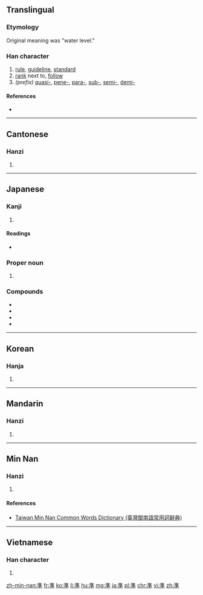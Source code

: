 {{also|准|凖}}
==Translingual==

===Etymology===
{{Han compound|水|隼|c1=s|c2=p|t1=water|ls=psc}}

Original meaning was "water level."

===Han character===
{{Han char|rn=85|rad=水|as=10|sn=13|four=3040<sub>1</sub>|canj=水土十 (EGJ)|ids=⿱[[淮]][[十]]}}

# [[rule]], [[guideline]], [[standard]]
# [[rank]] next to, [[follow]]
# ''(prefix)'' [[quasi-]], [[pene-]], [[para-]], [[sub-]], [[semi-]], [[demi-]]

====References====
* {{Han ref|kx=0639.240|dkj=17934|dj=1046.150|hdz=31700.050|uh=6E96|ud=28310|bh=B7C7|bd=47047}}

----

==Cantonese==

===Hanzi===
{{yue-hanzi|jyut=[[zeon2]]|y=jeun2|sim=准}}

# {{defn|lang=yue|sort=水10}}

----

==Japanese==

===Kanji===
{{ja-kanji|grade=5|rs=水10}}

# {{defn|lang=ja|sort=水10}}

====Readings====
* {{ja-readings|on=[[じゅん]] (jun), [[せつ]] (setsu)|kun=[[ひとしい]] (hitoshii), [[みずもり]] (mizumori), [[のり]] (nori)}}

===Proper noun===
{{ja-pos|proper|ひとし}}

# {{given name|male|lang=ja|sort=ひとし}}

===Compounds===

* {{ja-r|準備|じゅんび|gloss=preparations}}
* {{ja-r|水準|すいじゅん|gloss=level}}
* {{ja-r|標準|ひょうじゅん|gloss=standard}}
* {{ja-r|基準|きじゅん|gloss=basis}}

----

==Korean==

===Hanja===
{{ko-hanja|hangeul=[[준]], [[절]]|eumhun=|rv=jun, jeol|mr=chun, chŏl|y=cwun, cel}}

# {{defn|lang=ko|sort=水10}}

----

==Mandarin==

===Hanzi===
{{cmn-hanzi|sim=准|pin=[[zhǔn]] ([[zhun3]])|wg=chun<sup>3</sup>}}

# {{defn|lang=cmn|sort=水10}}

----

==Min Nan==

===Hanzi===
{{nan-hanzi|poj=chún (chun<sup>2</sup>)|tlpa=tsún (tsun<sup>2</sup>)}}

# {{defn|lang=nan|sort=水10}}

====References====
*[http://twblg.dict.edu.tw/holodict_new/result_detail.jsp?n_no=9667&curpage=1&sample=%E6%BA%96&radiobutton=1&querytarget=1&limit=20&pagenum=1&rowcount=17 Taiwan Min Nan Common Words Dictionary (臺灣閩南語常用詞辭典)]

----

==Vietnamese==

===Han character===
{{vi-hantu|[[chuẩn]], [[choán]], [[chốn]], [[chủn]], [[trúng]], [[trốn]]|rs=水10}}

# {{defn|lang=vi|sort=水10}}

[[zh-min-nan:準]]
[[fr:準]]
[[ko:準]]
[[li:準]]
[[hu:準]]
[[mg:準]]
[[ja:準]]
[[pl:準]]
[[chr:準]]
[[vi:準]]
[[zh:準]]